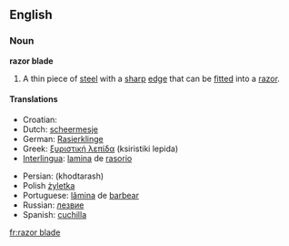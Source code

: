 ==English==

===Noun===
'''razor blade'''

# A thin piece of [[steel]] with a [[sharp]] [[edge]] that can be [[fitted]] into a [[razor]].

====Translations====
{{top}}
*Croatian: {{t|hr|žilet|m}}
*Dutch: [[scheermesje]] {{n}}
*German: [[Rasierklinge]] {{f}}
*Greek: [[ξυριστική λεπίδα]] (ksiristiki lepida) {{f}}
*[[Interlingua]]: [[lamina]] de [[rasorio]]
{{mid}}
*Persian: {{FAchar|[[خودتراش]]}} (khodtarash) 
*Polish [[żyletka]] {{f}}
*Portuguese: [[lâmina]] de [[barbear]] {{f}}
*Russian: [[лезвие]] {{n}}
*Spanish: [[cuchilla]] {{f}}
{{bottom}}

[[fr:razor blade]]